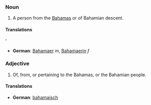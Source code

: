 ===Noun===
#A person from the [[Bahamas]] or of Bahamian descent.
====Translations===='
*'''German''': [[Bahamaer]] ''m'', [[Bahamaerin]] ''f''

===Adjective===
#Of, from, or pertaining to the Bahamas, or the Bahamian people.
====Translations====
*'''German''': [[bahamaisch]]